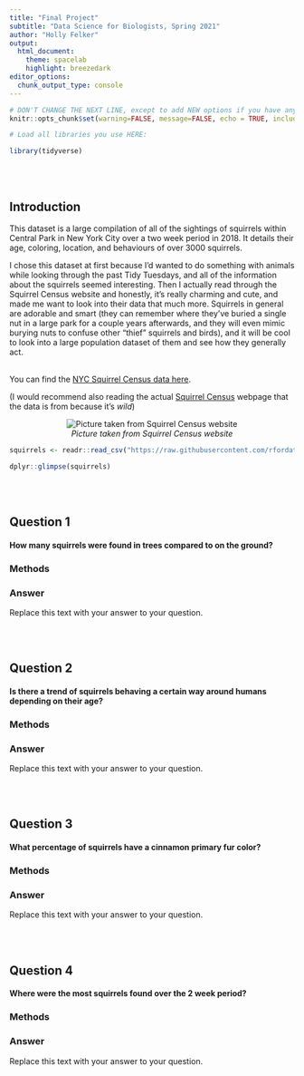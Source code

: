 ```yaml
---
title: "Final Project"
subtitle: "Data Science for Biologists, Spring 2021"
author: "Holly Felker"
output: 
  html_document:
    theme: spacelab
    highlight: breezedark
editor_options: 
  chunk_output_type: console
---
```


```r
# DON'T CHANGE THE NEXT LINE, except to add NEW options if you have any.
knitr::opts_chunk$set(warning=FALSE, message=FALSE, echo = TRUE, include = TRUE)

# Load all libraries you use HERE:

library(tidyverse)
```

<br><br>

## Introduction

This dataset is a large compilation of all of the sightings of squirrels within Central Park in New York City over a two week period in 2018. It details their age, coloring, location, and behaviours of over 3000 squirrels. 

I chose this dataset at first because I'd wanted to do something with animals while looking through the past Tidy Tuesdays, and all of the information about the squirrels seemed interesting. Then I actually read through the Squirrel Census website and honestly, it's really charming and cute, and made me want to look into their data that much more. Squirrels in general are adorable and smart (they can remember where they've buried a single nut in a large park for a couple years afterwards, and they will even mimic burying nuts to confuse other "thief" squirrels and birds), and it will be cool to look into a large population dataset of them and see how they generally act.

<br>
You can find the [NYC Squirrel Census data here](https://github.com/rfordatascience/tidytuesday/tree/master/data/2019/2019-10-29). 

(I would recommend also reading the actual [Squirrel Census](https://www.thesquirrelcensus.com/) webpage that the data is from because it's *wild*)

<center>

![*Picture taken from Squirrel Census website*](https://images.squarespace-cdn.com/content/v1/603eb468703ac05daa645759/1615241445862-14IGJV192HTVQU5L40N7/ke17ZwdGBToddI8pDm48kHUV6dDLfCQ4HBz_x2OKkK9Zw-zPPgdn4jUwVcJE1ZvWhcwhEtWJXoshNdA9f1qD7bNalm2hBiow6Ud3tcGmvvHIF2jj_e0-UIP_F6xVGbtXQQjOVi2ID8SIgmDZ4pM6MA/squirrel_haunches_web.png?format=300w)

</center>

```r

squirrels <- readr::read_csv("https://raw.githubusercontent.com/rfordatascience/tidytuesday/master/data/2019/2019-10-29/nyc_squirrels.csv")

dplyr::glimpse(squirrels)

```

<br><br>

## Question 1

#### How many squirrels were found in trees compared to on the ground?

### Methods

### Answer

Replace this text with your answer to your question.


<br><br>

## Question 2

#### Is there a trend of squirrels behaving a certain way around humans depending on their age?

### Methods

### Answer

Replace this text with your answer to your question.

<br><br>

## Question 3

#### What percentage of squirrels have a cinnamon primary fur color?

### Methods

### Answer

Replace this text with your answer to your question.


<br><br>

## Question 4

#### Where were the most squirrels found over the 2 week period?

### Methods

### Answer

Replace this text with your answer to your question.
